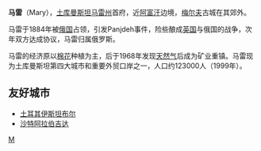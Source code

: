 {{NoteTA
|G1=country
|1=zh-hans:土库曼斯坦;zh-hant:土庫曼斯坦;zh-hk:土庫曼斯坦;zh-mo:土庫曼斯坦;zh-tw:土庫曼;
|2=zh-cn:马雷;zh-tw:馬利;
|3=zh:梅尔夫;zh-tw:莫夫;
}}
'''马雷'''（Mary），[[土库曼斯坦|土库曼斯坦]][[马雷州|马雷州]]首府，近[[阿富汗|阿富汗]]边境，[[梅尔夫|梅尔夫]]古城在其郊外。

马雷于1884年被[[俄国|俄国]]占领，引发Panjdeh事件，险些酿成[[英国|英国]]与俄国的战争，次年双方达成协议，马雷归属俄罗斯。

马雷的经济原以[[棉花|棉花]]种植为主，后于1968年发现[[天然气|天然气]]后成为矿业重镇。马雷现为土库曼斯坦第四大城市和重要外贸口岸之一，人口约123000人（1999年）。

==友好城市==
*[[土耳其|土耳其]][[伊斯坦布尔|伊斯坦布尔]]
*[[沙特阿拉伯|沙特阿拉伯]][[吉达|吉达]]

{{coord|37|36|N|61|50|E|region:TM_type:city|display=title}}

{{土庫曼行政區劃}}
{{turkmenistan-geo-stub}}
[[Category:土库曼斯坦城市|M]]